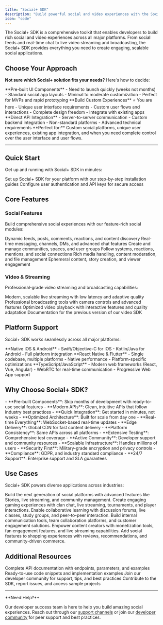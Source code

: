 ```yaml
---
title: "Social+ SDK"
description: "Build powerful social and video experiences with the Social+ SDK - the complete toolkit for modern social applications"
icon: "code"
---
```


The Social+ SDK is a comprehensive toolkit that enables developers to build rich social and video experiences across all major platforms. From social feeds and real-time chat to live video streaming and broadcasting, the Social+ SDK provides everything you need to create engaging, scalable social applications.

## Choose Your Approach

**Not sure which Social+ solution fits your needs?** Here's how to decide:

<CardGroup cols={3}>
  <Card
    title="UIKit - Quick Launch"
    icon="palette"
    href="/uikit/overview"
  >
    **Pre-built UI Components**
    - Need to launch quickly (weeks not months)
    - Standard social app layouts
    - Minimal to moderate customization
    - Perfect for MVPs and rapid prototyping
  </Card>
  <Card
    title="SDK - Custom Control"
    icon="code"
  >
    **Build Custom Experiences** ⭐ You are here
    - Unique user interface requirements
    - Custom user flows and interactions
    - Complete design freedom
    - Integrate with existing apps
  </Card>
  <Card
    title="API - Maximum Flexibility"
    icon="server"
    href="/api-reference/introduction"
  >
    **Direct API Integration**
    - Server-to-server communication
    - Custom backend integration
    - Non-standard platforms
    - Advanced technical requirements
  </Card>
</CardGroup>

<Info>
**Perfect for:** Custom social platforms, unique user experiences, existing app integration, and when you need complete control over the user interface and user flows.
</Info>

---

## Quick Start

Get up and running with Social+ SDK in minutes:

<CardGroup cols={2}>
  <Card
    title="Install the SDK"
    icon="download"
    href="/social-plus-sdk/getting-started/overview"
  >
    Set up Social+ SDK for your platform with our step-by-step installation guides
  </Card>
  <Card
    title="Authentication"
    icon="key"
    href="/social-plus-sdk/getting-started/authentication"
  >
    Configure user authentication and API keys for secure access
  </Card>
</CardGroup>

## Core Features

### Social Features
Build comprehensive social experiences with our feature-rich social modules:

<CardGroup cols={3}>
  <Card
    title="Social Feed"
    icon="newspaper"
    href="/social-plus-sdk/social/feed"
  >
    Dynamic feeds, posts, comments, reactions, and content discovery
  </Card>
   <Card
    title="Chat & Messaging"
    icon="messages"
    href="/social-plus-sdk/chat/overview"
  >
    Real-time messaging, channels, DMs, and advanced chat features
  </Card>
  <Card
    title="Communities"
    icon="users"
    href="/social-plus-sdk/social/communities"
  >
    Create and manage communities, spaces, and user groups
  </Card>
</CardGroup>

<CardGroup cols={3}>
  <Card
    title="User Interactions"
    icon="heart"
    href="/social-plus-sdk/social/user-interactions"
  >
    Follow systems, reactions, mentions, and social connections
  </Card>
  <Card
    title="Content Management"
    icon="folder"
    href="/social-plus-sdk/social/content-management"
  >
    Rich media handling, content moderation, and file management
  </Card>
  <Card
    title="Stories"
    icon="image"
    href="/social-plus-sdk/social/stories"
  >
    Ephemeral content, story creation, and viewer engagement
  </Card>
</CardGroup>

### Video & Streaming
Professional-grade video streaming and broadcasting capabilities:

<CardGroup cols={2}>
  <Card
    title="Live Video Streaming"
    icon="video"
    href="/social-plus-sdk/video-new/overview"
  >
    Modern, scalable live streaming with low latency and adaptive quality
  </Card>
  <Card
    title="Video Broadcasting"
    icon="broadcast-tower"
    href="/social-plus-sdk/video-new/broadcasting/overview"
  >
    Professional broadcasting tools with camera controls and advanced features
  </Card>
</CardGroup>

<CardGroup cols={2}>
  <Card
    title="Video Playback"
    icon="play"
    href="/social-plus-sdk/video-new/playback/overview"
  >
    Optimized video playback with interactive features and quality adaptation
  </Card>
  <Card
    title="Legacy Video SDK"
    icon="archive"
    href="/social-plus-sdk/video/README"
  >
    Documentation for the previous version of our video SDK
  </Card>
</CardGroup>

## Platform Support

Social+ SDK works seamlessly across all major platforms:

<CardGroup cols={2}>
  <Card
    title="Mobile Development"
    icon="mobile"
  >
    **Native iOS & Android**
    - Swift/Objective-C for iOS
    - Kotlin/Java for Android
    - Full platform integration
  </Card>
  <Card
    title="Cross-Platform"
    icon="layer-group"
  >
    **React Native & Flutter**
    - Single codebase, multiple platforms
    - Native performance
    - Platform-specific optimizations
  </Card>
</CardGroup>

<CardGroup cols={1}>
  <Card
    title="Web Development"
    icon="globe"
  >
    **TypeScript/JavaScript**
    - Modern web frameworks (React, Vue, Angular)
    - WebRTC for real-time communication
    - Progressive Web App support
  </Card>
</CardGroup>

## Why Choose Social+ SDK?

<AccordionGroup>
  <Accordion title="Fast Development" icon="rocket">
    - **Pre-built Components**: Skip months of development with ready-to-use social features
    - **Modern APIs**: Clean, intuitive APIs that follow industry best practices
    - **Quick Integration**: Get started in minutes, not weeks
  </Accordion>

  <Accordion title="High Performance" icon="bolt">
    - **Optimized Architecture**: Built for scale from day one
    - **Real-time Everything**: WebSocket-based real-time updates
    - **Edge Delivery**: Global CDN for fast content delivery
  </Accordion>

  <Accordion title="Developer Experience" icon="code">
    - **Platform Consistency**: Same APIs across all platforms
    - **Extensive Testing**: Comprehensive test coverage
    - **Active Community**: Developer support and community resources
  </Accordion>

  <Accordion title="Enterprise Ready" icon="building">
    - **Scalable Infrastructure**: Handles millions of users
    - **Security First**: Military-grade encryption and privacy controls
    - **Compliance**: GDPR, and industry standard compliance
    - **24/7 Support**: Enterprise support and SLA guarantees
  </Accordion>
</AccordionGroup>

## Use Cases

Social+ SDK powers diverse applications across industries:

<CardGroup cols={2}>
  <Card title="Social Media Apps" icon="share-nodes">
    Build the next generation of social platforms with advanced features like Stories, live streaming, and community management.
  </Card>
  <Card title="Gaming Communities" icon="gamepad">
    Create engaging gaming experiences with clan chat, live streaming, tournaments, and player interactions.
  </Card>
  <Card title="Educational Platforms" icon="graduation-cap">
    Enable collaborative learning with discussion forums, live classes, study groups, and peer-to-peer interaction.
  </Card>
  <Card title="Business Communication" icon="briefcase">
    Build internal communication tools, team collaboration platforms, and customer engagement solutions.
  </Card>
  <Card title="Creator Economy" icon="star">
    Empower content creators with monetization tools, fan engagement features, and live streaming capabilities.
  </Card>
  <Card title="E-commerce Social" icon="cart-shopping">
    Add social features to shopping experiences with reviews, recommendations, and community-driven commerce.
  </Card>
</CardGroup>


## Additional Resources

<CardGroup cols={2}>
  <Card
    title="API Reference"
    icon="book"
    href="/api-reference/introduction"
  >
    Complete API documentation with endpoints, parameters, and examples
  </Card>
  <Card
    title="Code Examples"
    icon="code"
    href="/snippets/snippet-intro"
  >
    Ready-to-use code snippets and implementation examples
  </Card>
</CardGroup>

<CardGroup cols={2}>
  <Card
    title="Community Support"
    icon="users"
    href="https://community.socialplus.com"
  >
    Join our developer community for support, tips, and best practices
  </Card>
  <Card
    title="GitHub Repository"
    icon="github"
    href="https://github.com/socialplus/sdk"
  >
    Contribute to the SDK, report issues, and access sample projects
  </Card>
</CardGroup>

---

<Note>
**Need Help?** 

Our developer success team is here to help you build amazing social experiences. Reach out through our [support channels](https://support.socialplus.com) or join our [developer community](https://community.socialplus.com) for peer support and best practices.
</Note>
